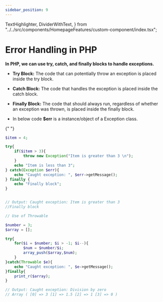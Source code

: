 ```yaml
---
sidebar_position: 9
---
```


  TextHighlighter,
  DividerWithText,
} from "../../src/components/HomepageFeatures/custom-component/index.tsx";

# Error Handling in PHP

**In PHP, we can use try, catch, and finally blocks to handle exceptions.**

- **Try Block:** The code that can potentially throw an exception is placed inside the try block.
- **Catch Block:** The code that handles the exception is placed inside the catch block.
- **Finally Block:** The code that should always run, regardless of whether an exception was thrown, is placed inside the finally block.

- In below code **$err** is a instance/object of a Exception class.

<TextHighlighter text="We can use keyword **Throwable to catch both 'Exception' and 'Error' objects." />{" "}

```php
$item = 4;

try{
    if($item > 3){
        throw new Exception("Item is greater than 3 \n");
    }
    echo "Item is less than 3";
} catch(Exception $err){
    echo "Caught exception: ", $err->getMessage();
} finally {
    echo "Finally block";
}


// Output: Caught exception: Item is greater than 3
//Finally block
```

```php
// Use of Throwable

$number = 3;
$array = [];

try{
    for($i = $number; $i > -1; $i--){
        $num = $number/$i;
        array_push($array,$num);
    }
}catch(Throwable $e){
    echo "Caught exception: ", $e->getMessage();
}finally{
	print_r($array);
}

// Output: Caught exception: Division by zero
// Array ( [0] => 3 [1] => 1.5 [2] => 1 [3] => 0 )
```

